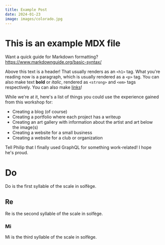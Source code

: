 ```yaml
---
title: Example Post
date: 2024-01-23
image: images/colorado.jpg
---
```


# This is an example MDX file

Want a quick guide for Markdown formatting? https://www.markdownguide.org/basic-syntax/

Above this text is a header! That usually renders as an `<h1>` tag. What you're reading now is a paragraph, which is usually rendered as a `<p>` tag. You can also make text **bold** or _italic_, rendered as `<strong>` and `<em>` tags respectively. You can also make [links](https://www.repairify.com)!

While we're at it, here's a list of things you could use the experience gained from this workshop for:

- Creating a blog (of course)
- Creating a portfolio where each project has a writeup
- Creating an art gallery with information about the artist and art below the image(s)
- Creating a website for a small business
- Creating a website for a club or organization

Tell Philip that I finally used GraphQL for something work-related! I hope he's proud.

# Do

Do is the first syllable of the scale in solfège.

## Re

Re is the second syllable of the scale in solfège.

### Mi

Mi is the third syllable of the scale in solfège.
